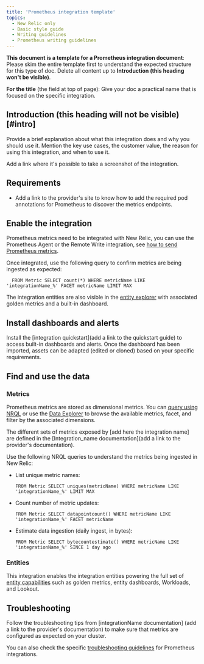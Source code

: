 ```yaml
---
title: 'Prometheus integration template'
topics:
  - New Relic only
  - Basic style guide
  - Writing guidelines
  - Prometheus writing guidelines
---
```


**This document is a template for a Prometheus integration document**: Please skim the entire template first to understand the expected structure for this type of doc. Delete all content up to **Introduction (this heading won't be visible)**.

**For the title** (the field at top of page): Give your doc a practical name that is focused on the specific integration.

## Introduction (this heading will not be visible) [#intro]

Provide a brief explanation about what this integration does and why you should use it. Mention the key use cases, the customer value, the reason for using this integration, and when to use it.

Add a link where it's possible to take a screenshot of the integration. 

## Requirements

* Add a link to the provider's site to know how to add the required pod annotations for Prometheus to discover the metrics endpoints.

## Enable the integration

Prometheus metrics need to be integrated with New Relic, you can use the Prometheus Agent or the Remote Write integration, see [how to send Prometheus metrics](https://docs.newrelic.com/docs/infrastructure/prometheus-integrations/get-started/send-prometheus-metric-data-new-relic/).

Once integrated, use the following query to confirm metrics are being ingested as expected:

```
  FROM Metric SELECT count(*) WHERE metricName LIKE 'integrationName_%' FACET metricName LIMIT MAX
```
The integration entities are also visible in the [entity explorer](/docs/new-relic-solutions/new-relic-one/core-concepts/new-relic-explorer-view-performance-across-apps-services-hosts#find) with associated golden metrics and a built-in dashboard.

## Install dashboards and alerts

Install the [integration quickstart](add a link to the quickstart guide) to access built-in dashboards and alerts.
Once the dashboard has been imported, assets can be adapted (edited or cloned) based on your specific requirements.

## Find and use the data

### Metrics

Prometheus metrics are stored as dimensional metrics. You can [query using NRQL](/docs/telemetry-data-platform/get-data/apis/query-metric-data-type/) or use the [Data Explorer](/docs/query-your-data/explore-query-data/browse-data/introduction-data-explorer/) to browse the available metrics, facet, and filter by the associated dimensions.

The different sets of metrics exposed by [add here the integration name] are defined in the [Integration_name documentation](add a link to the provider's documentation).

Use the following NRQL queries to understand the metrics being ingested in New Relic:

* List unique metric names:

  ```
  FROM Metric SELECT uniques(metricName) WHERE metricName LIKE 'integrationName_%' LIMIT MAX
  ```

* Count number of metric updates:

  ```
  FROM Metric SELECT datapointcount() WHERE metricName LIKE 'integrationName_%' FACET metricName
  ```

* Estimate data ingestion (daily ingest, in bytes):

  ```
  FROM Metric SELECT bytecountestimate() WHERE metricName LIKE 'integrationName_%' SINCE 1 day ago
  ```

### Entities

This integration enables the integration entities powering the full set of [entity capabilities](/docs/new-relic-solutions/new-relic-one/core-concepts/what-entity-new-relic/) such as golden metrics, entity dashboards, Workloads, and Lookout.

## Troubleshooting

Follow the troubleshooting tips from [integrationName documentation] (add a link to the provider's documentation) to make sure that metrics are configured as expected on your cluster.

You can also check the specific [troubleshooting guidelines](/docs/infrastructure/prometheus-integrations/troubleshooting/no-data-appears-prometheus-integration) for Prometheus integrations.
